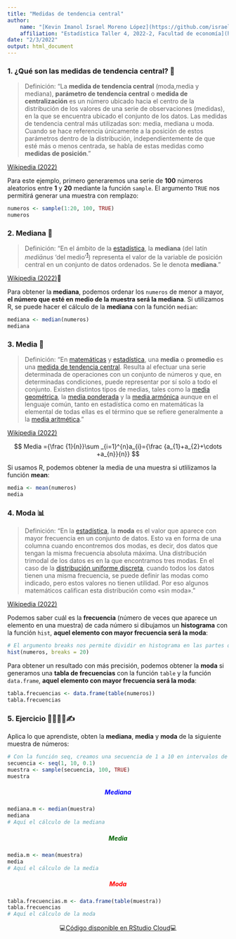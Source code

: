 ```yaml
---
title: "Medidas de tendencia central"
author:
    name: "[Kevin Imanol Israel Moreno López](https://github.com/israelkevinmoreno/israelmk.github.io)"
    affiliation: "Estadística Taller 4, 2022-2, Facultad de economía](http://www.economia.unam.mx/)"
date: "2/3/2022"
output: html_document
---
```


### 1. ¿Qué son las medidas de tendencia central? 🤔 {style="text-align: justify;"}

> Definición: "La **medida de tendencia central** (moda,media y mediana), **parámetro de tendencia central** o **medida de centralización** es un número ubicado hacia el centro de la distribución de los valores de una serie de observaciones (medidas), en la que se encuentra ubicado el conjunto de los datos. Las medidas de tendencia central más utilizadas son: media, mediana u moda. Cuando se hace referencia únicamente a la posición de estos parámetros dentro de la distribución, independientemente de que esté más o menos centrada, se habla de estas medidas como **medidas de posición**."

[Wikipedia (2022)](https://es.wikipedia.org/wiki/Medidas_de_tendencia_central "Wikipedia (2022)")

Para este ejemplo, primero generaremos una serie de **100** números aleatorios entre **1** y **20** mediante la función `sample`. El argumento `TRUE` nos permitirá generar una muestra con remplazo:

```r
numeros <- sample(1:20, 100, TRUE)
numeros
```

### 2. Mediana 📍 {style="text-align: justify;"}

> Definición: "En el ámbito de la [estadística](https://es.wikipedia.org/wiki/Estad%C3%ADstica "Estadística"), la **mediana** (del latín *mediānus* 'del medio'^[1](https://es.wikipedia.org/wiki/Mediana_(estad%C3%ADstica)#cite_note-1)^​) representa el valor de la variable de posición central en un conjunto de datos ordenados. Se le denota **mediana**."

[Wikipedia (2022)](https://es.wikipedia.org/wiki/Mediana_(estad%C3%ADstica) "Wikipedia (2022)")🧠

Para obtener la **mediana**, podemos ordenar los `numeros` de menor a mayor, **el número que esté en medio de la muestra será la mediana**. Si utilizamos R, se puede hacer el cálculo de la **mediana** con la función `median`:

```r
mediana <- median(numeros)
mediana
```

### 3. Media 🧮 {style="text-align: justify;"}

> Definición: "En [matemáticas](https://es.wikipedia.org/wiki/Matem%C3%A1ticas "Matemáticas") y [estadística](https://es.wikipedia.org/wiki/Estad%C3%ADstica "Estadística"), una **media** o **promedio** es una [medida de tendencia central](https://es.wikipedia.org/wiki/Medida_de_tendencia_central "Medida de tendencia central"). Resulta al efectuar una serie determinada de operaciones con un conjunto de números y que, en determinadas condiciones, puede representar por sí solo a todo el conjunto. Existen distintos tipos de medias, tales como la [media geométrica](https://es.wikipedia.org/wiki/Media_geom%C3%A9trica "Media geométrica"), la [media ponderada](https://es.wikipedia.org/wiki/Media_ponderada "Media ponderada") y la [media armónica](https://es.wikipedia.org/wiki/Media_arm%C3%B3nica "Media armónica") aunque en el lenguaje común, tanto en estadística como en matemáticas la elemental de todas ellas es el término que se refiere generalmente a la [media aritmética](https://es.wikipedia.org/wiki/Media_aritm%C3%A9tica "Media aritmética")."

[Wikipedia (2022)](https://es.wikipedia.org/wiki/Media_(matem%C3%A1ticas) "Wikipedia (2022)")

<center>

$$ Media ={\frac {1}{n}}\sum _{i=1}^{n}a_{i}={\frac {a_{1}+a_{2}+\cdots +a_{n}}{n}} $$

</center>

Si usamos R, podemos obtener la media de una muestra si utlilizamos la función **mean**:

```r
media <- mean(numeros)
media
```

### 4. Moda 📊 {style="text-align: justify;"}

> Definición: "En la [estadística](https://es.wikipedia.org/wiki/Estad%C3%ADstica "Estadística"), la **moda** es el valor que aparece con mayor frecuencia en un conjunto de datos. Esto va en forma de una columna cuando encontremos dos modas, es decir, dos datos que tengan la misma frecuencia absoluta máxima. Una distribución trimodal de los datos es en la que encontramos tres modas. En el caso de la [distribución uniforme discreta](https://es.wikipedia.org/wiki/Distribuci%C3%B3n_uniforme_discreta "Distribución uniforme discreta"), cuando todos los datos tienen una misma frecuencia, se puede definir las modas como indicado, pero estos valores no tienen utilidad. Por eso algunos matemáticos califican esta distribución como «sin moda»."

[Wikipedia (2022)](https://es.wikipedia.org/wiki/Moda_(estad%C3%ADstica) "Wikipedia (2022)")

Podemos saber cuál es la **frecuencia** (número de veces que aparece un elemento en una muestra) de cada número si dibujamos un **histograma** con la función `hist`, **aquel elemento con mayor frecuencia será la moda**:

```r
# El argumento breaks nos permite dividir en histograma en las partes que queramos
hist(numeros, breaks = 20)
```

Para obtener un resultado con más precisión, podemos obtener la **moda** si generamos una **tabla de frecuencias** con la función `table` y la función `data.frame`, **aquel elemento con mayor frecuencia será la moda**:

```r
tabla.frecuencias <- data.frame(table(numeros))
tabla.frecuencias
```

### 5. Ejercicio 👩‍💻👨‍💻✍ {style="text-align: justify;"}

Aplica lo que aprendiste, obten la **mediana**, **media** y **moda** de la siguiente muestra de números:

```r
# Con la función seq, creamos una secuencia de 1 a 10 en intervalos de 0.1 en 0.1
secuencia <- seq(1, 10, 0.1)
muestra <- sample(secuencia, 100, TRUE)
muestra
```

##### Mediana {style="text-align: center; color: blue;"}

```r
mediana.m <- median(muestra)
mediana
# Aquí el cálculo de la mediana 
```

##### Media {style="text-align: center; color: darkgreen;"}

```r
media.m <- mean(muestra)
media
# Aquí el cálculo de la media
```

##### Moda {style="text-align: center; color: red;"}

```r
tabla.frecuencias.m <- data.frame(table(muestra))
tabla.frecuencias
# Aquí el cálculo de la moda
```

<center>

💻[Código disponible en RStudio Cloud](https://rstudio.cloud/project/3671022 "👩‍💻 Disponible en RStudio Cloud 👨‍💻")💻

</center>
